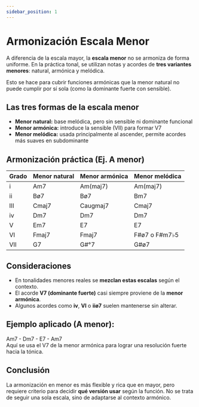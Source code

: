 ```yaml
---
sidebar_position: 1
---
```


# Armonización Escala Menor

A diferencia de la escala mayor, la **escala menor** no se armoniza de forma uniforme. En la práctica tonal, se utilizan notas y acordes de **tres variantes menores**: natural, armónica y melódica.

Esto se hace para cubrir funciones armónicas que la menor natural no puede cumplir por sí sola (como la dominante fuerte con sensible).

## Las tres formas de la escala menor

- **Menor natural:** base melódica, pero sin sensible ni dominante funcional
- **Menor armónica:** introduce la sensible (VII) para formar V7
- **Menor melódica:** usada principalmente al ascender, permite acordes más suaves en subdominante

## Armonización práctica (Ej. A menor)

| Grado | Menor natural | Menor armónica | Menor melódica |
| ----- | ------------- | -------------- | -------------- |
| i     | Am7           | Am(maj7)       | Am(maj7)       |
| ii    | Bø7           | Bø7            | Bm7            |
| III   | Cmaj7         | Caugmaj7       | Cmaj7          |
| iv    | Dm7           | Dm7            | Dm7            |
| V     | Em7           | E7             | E7             |
| VI    | Fmaj7         | Fmaj7          | F#ø7 o F#m7♭5  |
| VII   | G7            | G#°7           | G#ø7           |

## Consideraciones

- En tonalidades menores reales se **mezclan estas escalas** según el contexto.
- El acorde **V7 (dominante fuerte)** casi siempre proviene de la **menor armónica**.
- Algunos acordes como **iv**, **VI** o **iiø7** suelen mantenerse sin alterar.

## Ejemplo aplicado (A menor):

Am7 - Dm7 - E7 - Am7  
Aquí se usa el V7 de la menor armónica para lograr una resolución fuerte hacia la tónica.

## Conclusión

La armonización en menor es más flexible y rica que en mayor, pero requiere criterio para decidir **qué versión usar** según la función. No se trata de seguir una sola escala, sino de adaptarse al contexto armónico.

<DonateButton />
<Comments />
